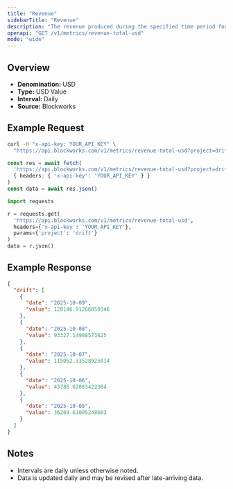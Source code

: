 ```yaml
---
title: "Revenue"
sidebarTitle: "Revenue"
description: "The revenue produced during the specified time period for given project."
openapi: "GET /v1/metrics/revenue-total-usd"
mode: "wide"
---
```


## Overview

- **Denomination:** USD
- **Type:** USD Value
- **Interval:** Daily
- **Source:** Blockworks

## Example Request

<CodeGroup>

```bash cURL
curl -H "x-api-key: YOUR_API_KEY" \
  "https://api.blockworks.com/v1/metrics/revenue-total-usd?project=drift"
```

```typescript TypeScript
const res = await fetch(
  'https://api.blockworks.com/v1/metrics/revenue-total-usd?project=drift',
  { headers: { 'x-api-key': 'YOUR_API_KEY' } }
)
const data = await res.json()
```

```python Python
import requests

r = requests.get(
  'https://api.blockworks.com/v1/metrics/revenue-total-usd',
  headers={'x-api-key': 'YOUR_API_KEY'},
  params={'project': 'drift'}
)
data = r.json()
```

</CodeGroup>

## Example Response

```json
{
  "drift": [
    {
      "date": "2025-10-09",
      "value": 120146.91266850346
    },
    {
      "date": "2025-10-08",
      "value": 93327.14988573625
    },
    {
      "date": "2025-10-07",
      "value": 115052.33528925014
    },
    {
      "date": "2025-10-06",
      "value": 43786.62083422384
    },
    {
      "date": "2025-10-05",
      "value": 36269.61005248603
    }
  ]
}
```

## Notes
- Intervals are daily unless otherwise noted.
- Data is updated daily and may be revised after late-arriving data.